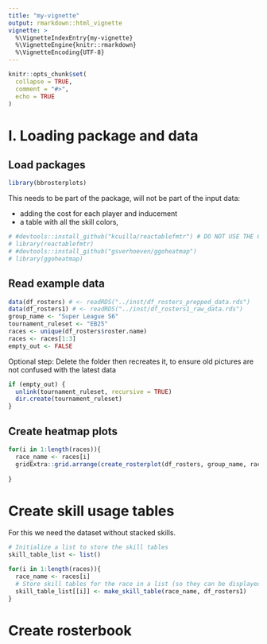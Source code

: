 ```yaml
---
title: "my-vignette"
output: rmarkdown::html_vignette
vignette: >
  %\VignetteIndexEntry{my-vignette}
  %\VignetteEngine{knitr::rmarkdown}
  %\VignetteEncoding{UTF-8}
---
```


```r
knitr::opts_chunk$set(
  collapse = TRUE,
  comment = "#>",
  echo = TRUE
)
```

# I. Loading package and data
## Load packages

```r
library(bbrosterplots)
```


This needs to be part of the package, will not be part of the input data:

* adding the cost for each player and inducement
* a table with all the skill colors, 

```r
# #devtools::install_github("kcuilla/reactablefmtr") # DO NOT USE THE CRAN VERSION IT IS OUTDATED, HOWEVER THIS VERSION ALSO HAS A BUG WITH A PR FIX OPEN
# library(reactablefmtr) 
# #devtools::install_github("gsverhoeven/ggoheatmap")
# library(ggoheatmap)
```

## Read example data

```r
data(df_rosters) # <- readRDS("../inst/df_rosters_prepped_data.rds")
data(df_rosters1) # <- readRDS("../inst/df_rosters1_raw_data.rds")
group_name <- "Super League S6"
tournament_ruleset <- "EB25"
races <- unique(df_rosters$roster.name)
races <- races[1:3]
empty_out <- FALSE
```

Optional step: Delete the folder then recreates it, to ensure old pictures are not confused with the latest data

```r
if (empty_out) {
  unlink(tournament_ruleset, recursive = TRUE)
  dir.create(tournament_ruleset)
}
```

## Create heatmap plots

```r
for(i in 1:length(races)){
  race_name <- races[i]
  gridExtra::grid.arrange(create_rosterplot(df_rosters, group_name, race_name))
  
}
```

# Create skill usage tables

For this we need the dataset without stacked skills.

```r
# Initialize a list to store the skill tables
skill_table_list <- list()

for(i in 1:length(races)){
  race_name <- races[i]
  # Store skill tables for the race in a list (so they can be displayed outside the loop all at once)
  skill_table_list[[i]] <- make_skill_table(race_name, df_rosters1)
}
```

# Create rosterbook

<!--
---
title: "Roster book FUMBBL `r params$group_name`"
author: "Hiliadan & Gertjan Verhoeven"
date: '2025-08-22'
output:
  pdf_document:
    latex_engine: xelatex
header-includes:
  - \usepackage{float}
classoption: landscape
params:
  group_name: "Super League S6"
  tournament_ruleset: "EB25"
---


```r

knitr::include_graphics("EB25.jpg")
```

```r
group_name <- params$group_name
tournament_ruleset <- params$tournament_ruleset

if(group_name == "EB25 training") {
  df_rosters <- read.csv(file = "../datasets/v0.7/df_rosters_eb2025.csv")
} else if (group_name == "Super League S6") {
  df_rosters <- read.csv(file = "../datasets/v0.8/df_rosters_super_league_s6.csv")
}

races <- unique(df_rosters$roster.name)
races <- sort(races)

```

```r
esc <- function(x) gsub("%", "\\\\%", x)

out <- character(0)
for (race_name in races) {
  roster <- paste0(tournament_ruleset, "/", group_name, "_roster_plot_", race_name, ".png")
  perc   <- paste0(tournament_ruleset, "/", group_name, "_percentage-stat_plot_", race_name, ".png")
  team   <- paste0(tournament_ruleset, "/", group_name, "_team-stat_plot_", race_name, ".png")

  out <- c(out, sprintf(
    "\\begin{figure}[H]\n\\centering\n\\includegraphics[width=1.2\\textwidth]{%s}\n\\caption{%s}\n\\end{figure}\n\\newpage\n",
    gsub(" ", "_", roster),
    esc(sprintf("FUMBBL %s %s – Roster overview.", group_name, race_name))
  ))

  out <- c(out, sprintf(
    "\\begin{figure}[H]\n\\centering\n\\includegraphics[width=0.8\\textwidth]{%s}\n\\caption{%s}\n\\end{figure}\n\\newpage\n",
    gsub(" ", "_", perc),
    esc(sprintf(
      "FUMBBL %s %s – Percentage of skill pick by position. The chart displays the %% of players by position (type) which have a certain skill or no skill. If the total %% is above 100%%, it means some skill stacking is happening.",
      group_name, race_name
    ))
  ))

  out <- c(out, sprintf(
    "\\begin{figure}[H]\n\\centering\n\\includegraphics[width=0.8\\textwidth]{%s}\n\\caption{%s}\n\\end{figure}\n\\newpage\n",
    gsub(" ", "_", team),
    esc(sprintf(
      "FUMBBL %s %s – Distribution of team skills by position. The chart displays the average number of skills per position. The total should be equal to the maximum number of skills for the roster.",
      group_name, race_name
    ))
  ))
}
knitr::asis_output(out)
```


-->
